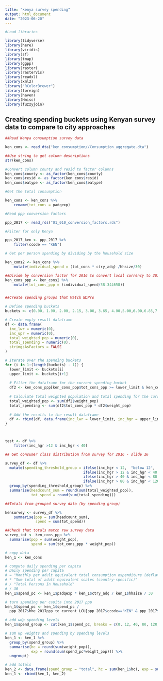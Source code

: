 ```yaml
---
title: "kenya survey spending"
output: html_document
date: "2023-06-20"
---
```


```r
#Load libraries

library(tidyverse)
library(here)
library(viridis)
library(sf)
library(tmap)
library(ggpp)
library(raster)
library(rasterVis)
library(readxl)
library(xml2)
library("RColorBrewer")
library(foreign)
library(haven)
library(Hmisc)
library(fuzzyjoin)
```

## Creating spending buckets using Kenyan survey data to compare to city approaches
```r


##Read Kenya consumption survey data

ken_cons <- read_dta("ken_consumption//Consumption_aggregate.dta")

##Use string to get column descriptions
str(ken_cons)

#Convert column county and resid to factor columns
ken_cons$county <- as_factor(ken_cons$county)
ken_cons$resid <- as_factor(ken_cons$resid)
ken_cons$eatype <- as_factor(ken_cons$eatype)

#Get the total consumption

ken_cons <- ken_cons %>%
    rename(tot_cons = padqexp)

#Read ppp conversion factors

ppp_2017 <- read_rds("01_010_conversion_factors.rds")

#Filter for only Kenya

ppp_2017_ken <- ppp_2017 %>% 
    filter(ccode == "KEN")

# Get per person spending by dividing by the household size

ken_cons2 <- ken_cons %>% 
    mutate(individual_spend = (tot_cons * ctry_adq) /hhsize/30)

##Divide by conversion factor for 2016 to convert local currency to 2017ppp
ken_cons_ppp <- ken_cons2 %>% 
    mutate(tot_cons_ppp = (individual_spend/38.344658))



```




```r
##Create spending groups that Match WDPro

# Define spending buckets
buckets <- c(0.00, 1.00, 2.00, 2.15, 3.00, 3.65, 4.00,5.00,6.00,6.85,7.00,8.00,9.00,10.00,11.00,12.00,13.00,14.00,15.00,16.00,17.00,18.00,19.00,20.00,21.00,22.00,23.00,24.00,25.00,26.00,27.00,28.00,29.00,30.00,31.00,32.00,33.00,34.00,35.00,36.00,37.00,38.00,39.00,40.00,41.00,42.00,43.00,44.00,45.00,46.00,47.00,48.00,49.00,50.00,51.00,52.00,53.00,54.00,55.00,56.00,57.00,58.00,59.00,60.00,61.00,62.00,63.00,64.00,65.00,66.00,67.00,68.00,69.00,70.00,71.00,72.00,73.00,74.00,75.00,76.00,77.00,78.00,79.00,80.00,81.00,82.00,83.00,84.00,85.00,86.00,87.00,88.00,89.00,90.00,91.00,92.00,93.00,94.00,95.00,96.00,97.00,98.00,99.00,100.00,101.00,102.00,103.00,104.00,105.00,106.00,107.00,108.00,109.00,110.00,111.00,112.00,113.00,114.00,115.00,116.00,117.00,118.00,119.00,120.00,121.00,122.00,123.00,124.00,125.00,126.00,127.00,128.00,129.00,130.00,131.00,132.00, 133.00,134.00,135.00,136.00,137.00,138.00,139.00,140.00,141.00,142.00,143.00,144.00,145.00,146.00,147.00,148.00,149.00,150.00, 151.00,152.00,153.00,154.00,155.00,156.00,157.00,158.00,159.00,160.00,3000.00)  

# Create empty result dataframe
df <- data.frame(
  inc_lwr = numeric(0),
  inc_upr = numeric(0),
  total_weighted_pop = numeric(0),
  total_spending = numeric(0),
  stringsAsFactors = FALSE
)

# Iterate over the spending buckets
for (i in 1:(length(buckets) - 1)) {
  lower_limit <- buckets[i]
  upper_limit <- buckets[i+1]
  
  # Filter the dataframe for the current spending bucket
  df2 <- ken_cons_ppp[ken_cons_ppp$tot_cons_ppp >= lower_limit & ken_cons_ppp$tot_cons_ppp < upper_limit, ]
  
  # Calculate total weighted population and total spending for the current bucket
  total_weighted_pop <- sum(df2$weight_pop)
  total_spending <- sum(df2$tot_cons_ppp * df2$weight_pop)
  
  # Add the results to the result dataframe
  df <- rbind(df, data.frame(inc_lwr = lower_limit, inc_hgr = upper_limit, total_weighted_pop, total_spending))
}



test <- df %>% 
    filter(inc_hgr >12 & inc_hgr < 40)
```




```r
## Get consumer class distribution from survey for 2016 - slide 16

survey_df <- df %>%
  mutate(spending_threshold_group = ifelse(inc_hgr < 12,  "below 12",
                                    ifelse(inc_hgr > 12 & inc_hgr < 40, "over 12",
                                    ifelse(inc_hgr > 40 & inc_hgr < 80  , "over 40",
                                    ifelse(inc_hgr > 80 & inc_hgr < 120, "over 80", "over 120"))))) %>% 
  group_by(spending_threshold_group) %>% 
  summarise(headcount_sum = round(sum(total_weighted_pop)),
            tot_spend = round(sum(total_spending)))
```



```r
##Totals from grouped survey data (by spending group)

kensurvey <- survey_df %>% 
    summarise(pop = sum(headcount_sum),
              spend = sum(tot_spend))

##Check that totals match raw survey data
survey_tot <- ken_cons_ppp %>% 
  summarise(pop = sum(weight_pop),
            spend = sum(tot_cons_ppp * weight_pop))
```

```r
# copy data
ken_1 <- ken_cons

# compute daily spending per capita
# Daily spending per capita
# = "Monthly per adult equivalent total consumption expenditure (deflated)"
# * "Sum total of adult equivalent scales (country-specific)"
# / "Total Persons In Household"
# / 30
ken_1$spend_pc <- ken_1$padqexp * ken_1$ctry_adq / ken_1$hhsize / 30

# turn spending per capita into 2017 ppp
ken_1$spend_pc <- ken_1$spend_pc /
  ppp_2017$hhe_2017ppp_to_current_LCU[ppp_2017$ccode=="KEN" & ppp_2017$year==2016]

# add wdp spending levels
ken_1$spend_group <- cut(ken_1$spend_pc, breaks = c(0, 12, 40, 80, 120, Inf), right = FALSE)

# sum up weights and spending by spending levels
ken_1 <- ken_1 %>%
  group_by(spend_group) %>%
  summarise(hc = round(sum(weight_pop)),
            exp = round(sum(spend_pc*weight_pop))) %>%
  ungroup()

# add totals
ken_2 <- data.frame(spend_group = "total", hc = sum(ken_1$hc), exp = sum(ken_1$exp))
ken_1 <- rbind(ken_1, ken_2)

```


